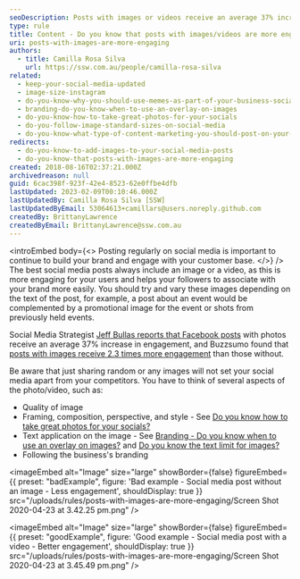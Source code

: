 ```yaml
---
seoDescription: Posts with images or videos receive an average 37% increase in engagement on Facebook and 2.3 times more engagement than those without, making them a powerful tool for building brand awareness and customer loyalty.
type: rule
title: Content - Do you know that posts with images/videos are more engaging?
uri: posts-with-images-are-more-engaging
authors:
  - title: Camilla Rosa Silva
    url: https://ssw.com.au/people/camilla-rosa-silva
related:
  - keep-your-social-media-updated
  - image-size-instagram
  - do-you-know-why-you-should-use-memes-as-part-of-your-business-social-media-content
  - branding-do-you-know-when-to-use-an-overlay-on-images
  - do-you-know-how-to-take-great-photos-for-your-socials
  - do-you-follow-image-standard-sizes-on-social-media
  - do-you-know-what-type-of-content-marketing-you-should-post-on-your-socials
redirects:
  - do-you-know-to-add-images-to-your-social-media-posts
  - do-you-know-that-posts-with-images-are-more-engaging
created: 2018-08-16T02:37:21.000Z
archivedreason: null
guid: 6cac398f-923f-42e4-8523-62e0ffbe4dfb
lastUpdated: 2023-02-09T00:10:46.000Z
lastUpdatedBy: Camilla Rosa Silva [SSW]
lastUpdatedByEmail: 53064613+camillars@users.noreply.github.com
createdBy: BrittanyLawrence
createdByEmail: BrittanyLawrence@ssw.com.au
---
```


<introEmbed
  body={<>
Posting regularly on social media is important to continue to build your brand and engage with your customer base.
  </>}
/>
The best social media posts always include an image or a video, as this is more engaging for your users and helps your followers to associate with your brand more easily. You should try and vary these images depending on the text of the post, for example, a post about an event would be complemented by a promotional image for the event or shots from previously held events.

Social Media Strategist [Jeff Bullas reports that Facebook posts](https://www.jeffbullas.com/6-powerful-reasons-why-you-should-include-images-in-your-marketing-infographic/) with photos receive an average 37% increase in engagement, and Buzzsumo found that [posts with images receive 2.3 times more engagement](http://buzzsumo.com/blog/how-to-massively-boost-your-blog-traffic-with-these-5-awesome-image-stats/) than those without.

Be aware that just sharing random or any images will not set your social media apart from your competitors. You have to think of several aspects of the photo/video, such as:

- Quality of image
- Framing, composition, perspective, and style - See [Do you know how to take great photos for your socials?](/know-how-to-take-great-photos-for-your-socials)
- Text application on the image - See [Branding - Do you know when to use an overlay on images?](/branding-do-you-know-you-should-use-overlay-on-photos-shared-on-your-social-media) and [Do you know the text limit for images?](/text-limit-for-images)
- Following the business's branding

<imageEmbed
  alt="Image"
  size="large"
  showBorder={false}
  figureEmbed={{
    preset: "badExample",
    figure: 'Bad example - Social media post without an image - Less engagement',
    shouldDisplay: true
  }}
  src="/uploads/rules/posts-with-images-are-more-engaging/Screen Shot 2020-04-23 at 3.42.25 pm.png"
/>

<imageEmbed
  alt="Image"
  size="large"
  showBorder={false}
  figureEmbed={{
    preset: "goodExample",
    figure: 'Good example - Social media post with a video - Better engagement',
    shouldDisplay: true
  }}
  src="/uploads/rules/posts-with-images-are-more-engaging/Screen Shot 2020-04-23 at 3.45.49 pm.png"
/>
